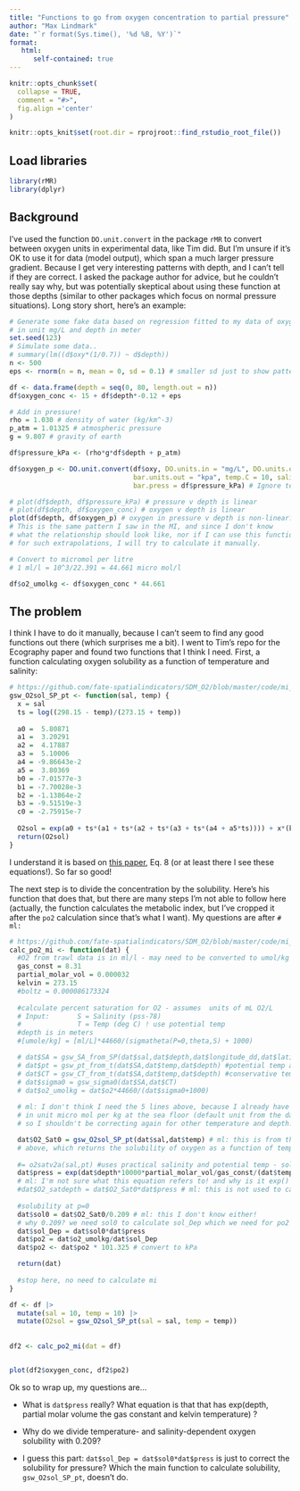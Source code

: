 ```yaml
---
title: "Functions to go from oxygen concentration to partial pressure"
author: "Max Lindmark"
date: "`r format(Sys.time(), '%d %B, %Y')`"
format: 
   html:
      self-contained: true
---
```


```r
knitr::opts_chunk$set(
  collapse = TRUE,
  comment = "#>",
  fig.align ='center'
)

knitr::opts_knit$set(root.dir = rprojroot::find_rstudio_root_file())
```

## Load libraries

```r
library(rMR)
library(dplyr)
```

## Background
I've used the function `DO.unit.convert` in the package `rMR` to convert between oxygen units in experimental data, like Tim did. But I'm unsure if it's OK to use it for data (model output), which span a much larger pressure gradient. Because I get very interesting patterns with depth, and I can't tell if they are correct. I asked the package author for advice, but he couldn't really say why, but was potentially skeptical about using these function at those depths (similar to other packages which focus on normal pressure situations). Long story short, here's an example:

```r
# Generate some fake data based on regression fitted to my data of oxygen
# in unit mg/L and depth in meter
set.seed(123)
# Simulate some data..
# summary(lm((d$oxy*(1/0.7)) ~ d$depth))
n <- 500
eps <- rnorm(n = n, mean = 0, sd = 0.1) # smaller sd just to show patterns better

df <- data.frame(depth = seq(0, 80, length.out = n))
df$oxygen_conc <- 15 + df$depth*-0.12 + eps

# Add in pressure!
rho = 1.030 # density of water (kg/km^-3)
p_atm = 1.01325 # atmospheric pressure
g = 9.807 # gravity of earth

df$pressure_kPa <- (rho*g*df$depth + p_atm)

df$oxygen_p <- DO.unit.convert(df$oxy, DO.units.in = "mg/L", DO.units.out = "PP", bar.units.in = "kpa",
                               bar.units.out = "kpa", temp.C = 10, salinity = 10, salinity.units = "pp.thou",
                               bar.press = df$pressure_kPa) # Ignore temperature and salinity because that doesn’t drive the pattern

# plot(df$depth, df$pressure_kPa) # pressure v depth is linear
# plot(df$depth, df$oxygen_conc) # oxygen v depth is linear
plot(df$depth, df$oxygen_p) # oxygen in pressure v depth is non-linear? 
# This is the same pattern I saw in the MI, and since I don't know
# what the relationship should look like, nor if I can use this function 
# for such extrapolations, I will try to calculate it manually.

# Convert to micromol per litre
# 1 ml/l = 10^3/22.391 = 44.661 micro mol/l

df$o2_umolkg <- df$oxygen_conc * 44.661
```

## The problem
I think I have to do it manually, because I can't seem to find any good functions out there (which surprises me a bit). I went to Tim's repo for the Ecography paper and found two functions that I think I need. First, a function calculating oxygen solubility as a function of temperature and salinity:

```r
# https://github.com/fate-spatialindicators/SDM_O2/blob/master/code/mi_functions.R#LL2C1-L21C2
gsw_O2sol_SP_pt <- function(sal, temp) {
  x = sal
  ts = log((298.15 - temp)/(273.15 + temp))
  
  a0 =  5.80871
  a1 =  3.20291
  a2 =  4.17887
  a3 =  5.10006
  a4 = -9.86643e-2
  a5 =  3.80369
  b0 = -7.01577e-3
  b1 = -7.70028e-3
  b2 = -1.13864e-2
  b3 = -9.51519e-3
  c0 = -2.75915e-7
  
  O2sol = exp(a0 + ts*(a1 + ts*(a2 + ts*(a3 + ts*(a4 + a5*ts)))) + x*(b0 + ts*(b1 + ts*(b2 + b3*ts)) + c0*x))
  return(O2sol)
}
```

I understand it is based on [this paper](https://aslopubs.onlinelibrary.wiley.com/doi/pdf/10.4319/lo.1992.37.6.1307), Eq. 8 (or at least there I see these equations!). So far so good!

The next step is to divide the concentration by the solubility. Here's his function that does that, but there are many steps I'm not able to follow here (actually, the function calculates the metabolic index, but I've cropped it after the `po2` calculation since that's what I want). My questions are after `# ml: `

```r
# https://github.com/fate-spatialindicators/SDM_O2/blob/master/code/mi_functions.R#L88C4-L117
calc_po2_mi <- function(dat) {
  #O2 from trawl data is in ml/l - may need to be converted to umol/kg
  gas_const = 8.31
  partial_molar_vol = 0.000032
  kelvin = 273.15
  #boltz = 0.000086173324
  
  #calculate percent saturation for O2 - assumes  units of mL O2/L
  # Input:       S = Salinity (pss-78)
  #              T = Temp (deg C) ! use potential temp
  #depth is in meters
  #[umole/kg] = [ml/L]*44660/(sigmatheta(P=0,theta,S) + 1000)

  # dat$SA = gsw_SA_from_SP(dat$sal,dat$depth,dat$longitude_dd,dat$latitude_dd) #absolute salinity for pot T calc
  # dat$pt = gsw_pt_from_t(dat$SA,dat$temp,dat$depth) #potential temp at a particular depth
  # dat$CT = gsw_CT_from_t(dat$SA,dat$temp,dat$depth) #conservative temp
  # dat$sigma0 = gsw_sigma0(dat$SA,dat$CT)
  # dat$o2_umolkg = dat$o2*44660/(dat$sigma0+1000)
  
  # ml: I don't think I need the 5 lines above, because I already have oxygen
  # in unit micro mol per kg at the sea floor (default unit from the data product),
  # so I shouldn't be correcting again for other temperature and depth..

  dat$O2_Sat0 = gsw_O2sol_SP_pt(dat$sal,dat$temp) # ml: this is from the function, ** this is tp in Tim's script
  # above, which returns the solubility of oxygen as a function of temp. and sal.
  
  #= o2satv2a(sal,pt) #uses practical salinity and potential temp - solubility at p =1 atm
  dat$press = exp(dat$depth*10000*partial_molar_vol/gas_const/(dat$temp+kelvin)) 
  # ml: I'm not sure what this equation refers to! and why is it exp() ?
  #dat$O2_satdepth = dat$O2_Sat0*dat$press # ml: this is not used to calculate po2
  
  #solubility at p=0
  dat$sol0 = dat$O2_Sat0/0.209 # ml: this I don't know either!
  # why 0.209? we need sol0 to calculate sol_Dep which we need for po2
  dat$sol_Dep = dat$sol0*dat$press
  dat$po2 = dat$o2_umolkg/dat$sol_Dep
  dat$po2 <- dat$po2 * 101.325 # convert to kPa

  return(dat)
    
  #stop here, no need to calculate mi
}


```

```r

df <- df |>
  mutate(sal = 10, temp = 10) |> 
  mutate(O2sol = gsw_O2sol_SP_pt(sal = sal, temp = temp))
  
  
df2 <- calc_po2_mi(dat = df)


plot(df2$oxygen_conc, df2$po2)
```


Ok so to wrap up, my questions are...

- What is `dat$press` really? What equation is that that has exp(depth, partial molar volume the gas constant and kelvin temperature) ?

- Why do we divide temperature- and salinity-dependent oxygen solubility with 0.209?

- I guess this part: `dat$sol_Dep = dat$sol0*dat$press` is just to correct the solubility for pressure? Which the main function to calculate solubility, `gsw_O2sol_SP_pt`, doesn't do.






